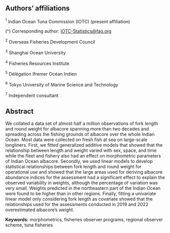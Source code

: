 ## Authors' affiliations

^1^ Indian Ocean Tuna Commission (IOTC) (present affiliation)

\(^\dagger\) Corresponding author: [IOTC-Statistics@fao.org](IOTC-Statistics@fao.org)

^2^ Overseas Fisheries Development Council

^3^ Shanghai Ocean University

^4^ Fisheries Resources Institute

^5^ Délégation Ifremer Océan Indien

^6^ Tokyo University of Marine Science and Technology

^7^ Independent consultant

## Abstract

We collated a data set of almost half a million observations of fork length and round weight for albacore spanning more than two decades and spreading across the fishing grounds of albacore over the whole Indian Ocean. Most data were collected on fresh fish at sea on large-scale longliners. First, we fitted generalized additive models that showed that the relationship between length and weight varied with sex, space, and time while the fleet and fishery also had an effect on morphometric parameters of Indian Ocean albacore. Secondly, we used linear models to develop statistical relationships between fork length and round weight for operational use and showed that the large areas used for deriving albacore abundance indices for the assessment had a significant effect to explain the observed variability in weights, although the percentage of variation was very small. Weights predicted in the northeastern part of the Indian Ocean were found to be higher than in other regions. Finally, fitting a univariate linear model only considering fork length as covariate showed that the relationships used for the assessments conducted in 2019 and 2022 overestimated albacore's weight.

**Keywords:** morphometrics, fisheries observer programs, regional observer scheme, tuna fisheries

\pagebreak 